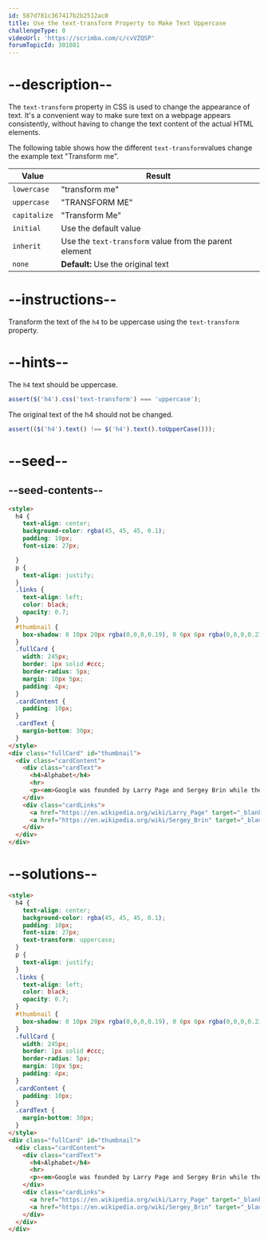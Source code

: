 ```yaml
---
id: 587d781c367417b2b2512ac0
title: Use the text-transform Property to Make Text Uppercase
challengeType: 0
videoUrl: 'https://scrimba.com/c/cvVZQSP'
forumTopicId: 301081
---
```


# --description--

The `text-transform` property in CSS is used to change the appearance of text. It's a convenient way to make sure text on a webpage appears consistently, without having to change the text content of the actual HTML elements.

The following table shows how the different `text-transform`values change the example text "Transform me".

<table class='table table-striped'><thead><tr><th>Value</th><th>Result</th></tr></thead><tbody><tr><td><code>lowercase</code></td><td>"transform me"</td></tr><tr><td><code>uppercase</code></td><td>"TRANSFORM ME"</td></tr><tr><td><code>capitalize</code></td><td>"Transform Me"</td></tr><tr><td><code>initial</code></td><td>Use the default value</td></tr><tr><td><code>inherit</code></td><td>Use the <code>text-transform</code> value from the parent element</td></tr><tr><td><code>none</code></td><td><strong>Default:</strong> Use the original text</td></tr></tbody></table>

# --instructions--

Transform the text of the `h4` to be uppercase using the `text-transform` property.

# --hints--

The `h4` text should be uppercase.

```js
assert($('h4').css('text-transform') === 'uppercase');
```

The original text of the h4 should not be changed.

```js
assert(($('h4').text() !== $('h4').text().toUpperCase()));
```

# --seed--

## --seed-contents--

```html
<style>
  h4 {
    text-align: center;
    background-color: rgba(45, 45, 45, 0.1);
    padding: 10px;
    font-size: 27px;

  }
  p {
    text-align: justify;
  }
  .links {
    text-align: left;
    color: black;
    opacity: 0.7;
  }
  #thumbnail {
    box-shadow: 0 10px 20px rgba(0,0,0,0.19), 0 6px 6px rgba(0,0,0,0.23);
  }
  .fullCard {
    width: 245px;
    border: 1px solid #ccc;
    border-radius: 5px;
    margin: 10px 5px;
    padding: 4px;
  }
  .cardContent {
    padding: 10px;
  }
  .cardText {
    margin-bottom: 30px;
  }
</style>
<div class="fullCard" id="thumbnail">
  <div class="cardContent">
    <div class="cardText">
      <h4>Alphabet</h4>
      <hr>
      <p><em>Google was founded by Larry Page and Sergey Brin while they were <u>Ph.D. students</u> at <strong>Stanford University</strong>.</em></p>
    </div>
    <div class="cardLinks">
      <a href="https://en.wikipedia.org/wiki/Larry_Page" target="_blank" class="links">Larry Page</a><br><br>
      <a href="https://en.wikipedia.org/wiki/Sergey_Brin" target="_blank" class="links">Sergey Brin</a>
    </div>
  </div>
</div>
```

# --solutions--

```html
<style>
  h4 {
    text-align: center;
    background-color: rgba(45, 45, 45, 0.1);
    padding: 10px;
    font-size: 27px;
    text-transform: uppercase;
  }
  p {
    text-align: justify;
  }
  .links {
    text-align: left;
    color: black;
    opacity: 0.7;
  }
  #thumbnail {
    box-shadow: 0 10px 20px rgba(0,0,0,0.19), 0 6px 6px rgba(0,0,0,0.23);
  }
  .fullCard {
    width: 245px;
    border: 1px solid #ccc;
    border-radius: 5px;
    margin: 10px 5px;
    padding: 4px;
  }
  .cardContent {
    padding: 10px;
  }
  .cardText {
    margin-bottom: 30px;
  }
</style>
<div class="fullCard" id="thumbnail">
  <div class="cardContent">
    <div class="cardText">
      <h4>Alphabet</h4>
      <hr>
      <p><em>Google was founded by Larry Page and Sergey Brin while they were <u>Ph.D. students</u> at <strong>Stanford University</strong>.</em></p>
    </div>
    <div class="cardLinks">
      <a href="https://en.wikipedia.org/wiki/Larry_Page" target="_blank" class="links">Larry Page</a><br><br>
      <a href="https://en.wikipedia.org/wiki/Sergey_Brin" target="_blank" class="links">Sergey Brin</a>
    </div>
  </div>
</div>
```
